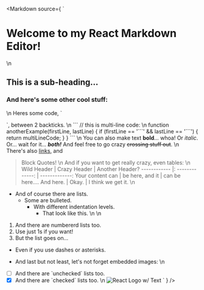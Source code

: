 
<Meta title="Components/Markdown" />

<Markdown source={
`
# Welcome to my React Markdown Editor!
\n
## This is a sub-heading...
### And here's some other cool stuff:
\n
Heres some code, \`<div ></div>\`, between 2 backticks.
\n
\`\`\`
// this is multi-line code:
\n
function anotherExample(firstLine, lastLine) {
    if (firstLine == '\`\`\`' && lastLine == '\`\`\`') {
      return multiLineCode;
  }
}
\`\`\`
\n
You can also make text **bold**... whoa!
Or _italic_.
Or... wait for it... **_both!_**
And feel free to go crazy ~~crossing stuff out~~.
\n
There's also [links](https://www.freecodecamp.com), and
> Block Quotes!
\n
And if you want to get really crazy, even tables:
\n
Wild Header | Crazy Header | Another Header?
------------ |: -------------: | -------------:
Your content can | be here, and it | can be here....
And here. | Okay. | I think we get it.
\n
- And of course there are lists.
  - Some are bulleted.
      - With different indentation levels.
        - That look like this.
\n
\n
1. And there are numbererd lists too.
1. Use just 1s if you want!
1. But the list goes on...
- Even if you use dashes or asterisks.
* And last but not least, let's not forget embedded images:
\n
- [ ] And there are \`unchecked\` lists too.
- [x] And there are \`checked\` lists too.
\n
![React Logo w/ Text](https://goo.gl/Umyytc)
`
} />